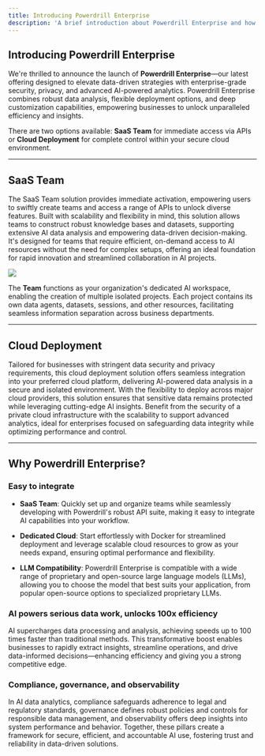 ```yaml
---
title: Introducing Powerdrill Enterprise
description: 'A brief introduction about Powerdrill Enterprise and how to choose the right solution'
---
```



## Introducing Powerdrill Enterprise

We're thrilled to announce the launch of **Powerdrill Enterprise**—our latest offering designed to elevate data-driven strategies with enterprise-grade security, privacy, and advanced AI-powered analytics. Powerdrill Enterprise combines robust data analysis, flexible deployment options, and deep customization capabilities, empowering businesses to unlock unparalleled efficiency and insights.

There are two options available: **SaaS Team** for immediate access via APIs or **Cloud Deployment** for complete control within your secure cloud environment.



----

## SaaS Team

The SaaS Team solution provides immediate activation, empowering users to swiftly create teams and access a range of APIs to unlock diverse features. Built with scalability and flexibility in mind, this solution allows teams to construct robust knowledge bases and datasets, supporting extensive AI data analysis and empowering data-driven decision-making. It's designed for teams that require efficient, on-demand access to AI resources without the need for complex setups, offering an ideal foundation for rapid innovation and streamlined collaboration in AI projects.



<Frame>
  <img src="/images/team-structure.png" style={{ borderRadius: '0.5rem' }} />
</Frame>



The **Team** functions as your organization's dedicated AI workspace, enabling the creation of multiple isolated projects. Each project contains its own data agents, datasets, sessions, and other resources, facilitating seamless information separation across business departments.


---

## Cloud Deployment 

Tailored for businesses with stringent data security and privacy requirements, this cloud deployment solution offers seamless integration into your preferred cloud platform, delivering AI-powered data analysis in a secure and isolated environment. With the flexibility to deploy across major cloud providers, this solution ensures that sensitive data remains protected while leveraging cutting-edge AI insights. Benefit from the security of a private cloud infrastructure with the scalability to support advanced analytics, ideal for enterprises focused on safeguarding data integrity while optimizing performance and control.


---


## Why Powerdrill Enterprise?

### Easy to integrate

- **SaaS Team**: Quickly set up and organize teams while seamlessly developing with Powerdrill's robust API suite, making it easy to integrate AI capabilities into your workflow.

- **Dedicated Cloud**: Start effortlessly with Docker for streamlined deployment and leverage scalable cloud resources to grow as your needs expand, ensuring optimal performance and flexibility.

- **LLM Compatibility**: Powerdrill Enterprise is compatible with a wide range of proprietary and open-source large language models (LLMs), allowing you to choose the model that best suits your application, from popular open-source options to specialized proprietary LLMs.


### AI powers serious data work, unlocks 100x efficiency

AI supercharges data processing and analysis, achieving speeds up to 100 times faster than traditional methods. This transformative boost enables businesses to rapidly extract insights, streamline operations, and drive data-informed decisions—enhancing efficiency and giving you a strong competitive edge.


### Compliance, governance, and observability

In AI data analytics, compliance safeguards adherence to legal and regulatory standards, governance defines robust policies and controls for responsible data management, and observability offers deep insights into system performance and behavior. Together, these pillars create a framework for secure, efficient, and accountable AI use, fostering trust and reliability in data-driven solutions.